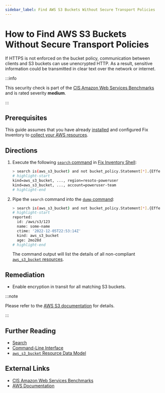 ```yaml
---
sidebar_label: Find AWS S3 Buckets Without Secure Transport Policies
---
```


# How to Find AWS S3 Buckets Without Secure Transport Policies

If HTTPS is not enforced on the bucket policy, communication between clients and S3 buckets can use unencrypted HTTP. As a result, sensitive information could be transmitted in clear text over the network or internet.

:::info

This security check is part of the [CIS Amazon Web Services Benchmarks](https://cisecurity.org/benchmark/amazon_web_services) and is rated severity **medium**.

:::

## Prerequisites

This guide assumes that you have already [installed](../../../getting-started/install/index.mdx) and configured Fix Inventory to [collect your AWS resources](../../../how-to-guides/data-sources/collect-aws-resource-data.mdx).

## Directions

1. Execute the following [`search` command](../../../reference/cli/search.mdx) in [Fix Inventory Shell](../../../reference/components/shell.mdx):

   ```bash
   > search is(aws_s3_bucket) and not bucket_policy.Statement[*].{Effect=Deny and (Action=s3:PutObject or Action="s3:*" or Action="*") and Condition.Bool.`aws:SecureTransport`== "false" }
   # highlight-start
   ​kind=aws_s3_bucket, ..., region=resoto-poweruser
   ​kind=aws_s3_bucket, ..., account=poweruser-team
   # highlight-end
   ```

2. Pipe the `search` command into the [`dump` command](../../../reference/cli/dump.mdx):

   ```bash
   > search is(aws_s3_bucket) and not bucket_policy.Statement[*].{Effect=Deny and (Action=s3:PutObject or Action="s3:*" or Action="*") and Condition.Bool.`aws:SecureTransport`== "false" } | dump
   # highlight-start
   ​reported:
   ​  id: /aws/s3/123
   ​  name: some-name
   ​  ctime: '2022-12-05T22:53:14Z'
   ​  kind: aws_s3_bucket
   ​  age: 2mo28d
   # highlight-end
   ```

   The command output will list the details of all non-compliant [`aws_s3_bucket` resources](../../../reference/unified-data-model/aws.mdx#aws_s3_bucket).

## Remediation

- Enable encryption in transit for all matching S3 buckets.

:::note

Please refer to the [AWS S3 documentation](https://aws.amazon.com/premiumsupport/knowledge-center/s3-bucket-policy-for-config-rule) for details.

:::

## Further Reading

- [Search](../../../reference/search/index.mdx)
- [Command-Line Interface](../../../reference/cli/index.mdx)
- [`aws_s3_bucket` Resource Data Model](../../../reference/unified-data-model/aws.mdx#aws_s3_bucket)

## External Links

- [CIS Amazon Web Services Benchmarks](https://cisecurity.org/benchmark/amazon_web_services)
- [AWS Documentation](https://aws.amazon.com/premiumsupport/knowledge-center/s3-bucket-policy-for-config-rule)
